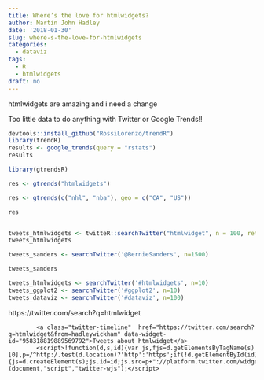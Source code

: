 ```yaml
---
title: Where’s the love for htmlwidgets?
author: Martin John Hadley
date: '2018-01-30'
slug: where-s-the-love-for-htmlwidgets
categories:
  - dataviz
tags:
  - R
  - htmlwidgets
draft: no
---
```


htmlwidgets are amazing and i need a change

Too little data to do anything with Twitter or Google Trends!!

```r
devtools::install_github("RossiLorenzo/trendR")
library(trendR)
results <- google_trends(query = "rstats")
results

library(gtrendsR)

res <- gtrends("htmlwidgets")

res <- gtrends(c("nhl", "nba"), geo = c("CA", "US"))

res


tweets_htmlwidgets <- twitteR::searchTwitter("htmlwidget", n = 100, retryOnRateLimit = 0)
tweets_htmlwidgets

tweets_sanders <- searchTwitter('@BernieSanders', n=1500)

tweets_sanders

tweets_htmlwidgets <- searchTwitter('#htmlwidgets', n=10)
tweets_ggplot2 <- searchTwitter('#ggplot2', n=10)
tweets_dataviz <- searchTwitter('#dataviz', n=100)
```


https://twitter.com/search?q=htmlwidget

<!--html_preserve-->
            <a class="twitter-timeline"  href="https://twitter.com/search?q=htmlwidget&from=hadleywickham" data-widget-id="958318819889569792">Tweets about htmlwidget</a>
            <script>!function(d,s,id){var js,fjs=d.getElementsByTagName(s)[0],p=/^http:/.test(d.location)?'http':'https';if(!d.getElementById(id)){js=d.createElement(s);js.id=id;js.src=p+"://platform.twitter.com/widgets.js";fjs.parentNode.insertBefore(js,fjs);}}(document,"script","twitter-wjs");</script>
<!--/html_preserve-->


